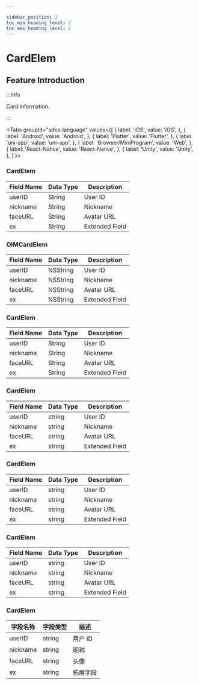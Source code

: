 ```yaml
---

sidebar_position: 2
toc_min_heading_level: 2
toc_max_heading_level: 2
---
```


# CardElem

## Feature Introduction

:::info

Card information.

:::

<Tabs
groupId="sdks-language"
values={[
{ label: 'iOS', value: 'iOS', },
{ label: 'Android', value: 'Android', },
{ label: 'Flutter', value: 'Flutter', },
{ label: 'uni-app', value: 'uni-app', },
{ label: 'Browser/MiniProgram', value: 'Web', },
{ label: 'React-Native', value: 'React-Native', },
{ label: 'Unity', value: 'Unity', },
]
}>

<TabItem value="Flutter">

### CardElem

| Field Name | Data Type | Description       |
| ---------- | --------- | ----------------- |
| userID     | String    | User ID           |
| nickname   | String    | Nickname          |
| faceURL    | String    | Avatar URL        |
| ex         | String    | Extended Field    |

</TabItem>

<TabItem value="iOS">

### OIMCardElem

| Field Name | Data Type | Description       |
| ---------- | --------- | ----------------- |
| userID     | NSString  | User ID           |
| nickname   | NSString  | Nickname          |
| faceURL    | NSString  | Avatar URL        |
| ex         | NSString  | Extended Field    |

</TabItem>

<TabItem value="Android">

### CardElem

| Field Name | Data Type | Description       |
| ---------- | --------- | ----------------- |
| userID     | String    | User ID           |
| nickname   | String    | Nickname          |
| faceURL    | String    | Avatar URL        |
| ex         | String    | Extended Field    |

</TabItem>

<TabItem value="Web">

### CardElem

| Field Name | Data Type | Description       |
| ---------- | --------- | ----------------- |
| userID     | string    | User ID           |
| nickname   | string    | Nickname          |
| faceURL    | string    | Avatar URL        |
| ex         | string    | Extended Field    |

</TabItem>

<TabItem value="uni-app">

### CardElem

| Field Name | Data Type | Description       |
| ---------- | --------- | ----------------- |
| userID     | string    | User ID           |
| nickname   | string    | Nickname          |
| faceURL    | string    | Avatar URL        |
| ex         | string    | Extended Field    |

</TabItem>

<TabItem value="React-Native">

### CardElem

| Field Name | Data Type | Description       |
| ---------- | --------- | ----------------- |
| userID     | string    | User ID           |
| nickname   | string    | Nickname          |
| faceURL    | string    | Avatar URL        |
| ex         | string    | Extended Field    |

</TabItem>

<TabItem value="Unity">

### CardElem

| 字段名称 | 字段类型 | 描述     |
| -------- | -------- | -------- |
| userID   | string   | 用户 ID  |
| nickname | string   | 昵称     |
| faceURL  | string   | 头像 |
| ex       | string   | 拓展字段 |

</TabItem>

</Tabs>